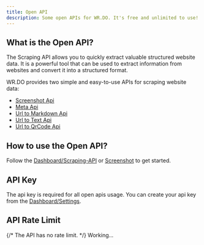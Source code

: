 ```yaml
---
title: Open API
description: Some open APIs for WR.DO. It's free and unlimited to use!
---
```


## What is the Open API?

The Scraping API allows you to quickly extract valuable structured website data. It is a powerful tool that can be used to extract information from websites and convert it into a structured format.

WR.DO provides two simple and easy-to-use APIs for scraping website data:

- [Screenshot Api](/docs/open-api/screenshot)
- [Meta Api](/docs/open-api/meta-info)
- [Url to Markdown Api](/docs/open-api/markdown)
- [Url to Text Api](/docs/open-api/text)
- [Url to QrCode Api](/docs/open-api/qrcode)

## How to use the Open API?

Follow the [Dashboard/Scraping-API](/dashboard/scrape) or [Screenshot](/docs/open-api/screenshot) to get started.

## API Key

The api key is required for all open apis usage. You can create your api key from the [Dashboard/Settings](/dashboard/settings).

## API Rate Limit

{/* The API has no rate limit. */}
Working...


